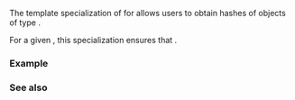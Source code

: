 {{cpp/title | hash&lt;small&gt;(std::experimental::observer_ptr)&lt;/small&gt;}}
{{cpp/experimental/lib extensions 2/observer_ptr/navbar}}
{{dcl begin}}
{{dcl header|experimental/memory}}
{{dcl|since=libfund_ts_2|1=
template&lt; class T &gt; struct hash&lt;std::experimental::observer_ptr&lt;T&gt;&gt;;
}}
{{dcl end}}

The template specialization of {{lc|std::hash}} for {{c|std::experimental::observer_ptr&lt;T&gt;}} allows users to obtain hashes of objects of type {{c|std::experimental::observer_ptr&lt;T&gt;}}.

For a given {{c|std::experimental::observer_ptr&lt;T&gt; p}}, this specialization ensures that  {{c|1=std::hash&lt;std::experimental::observer_ptr&lt;T&gt;&gt;()(p) == std::hash&lt;T*&gt;()(p.get())}}.

===Example===
{{example
|code=
|output=
}}

===See also===
{{dsc begin}}
{{dsc inc|cpp/utility/dsc hash}}
{{dsc end}}

{{langlinks|zh}}